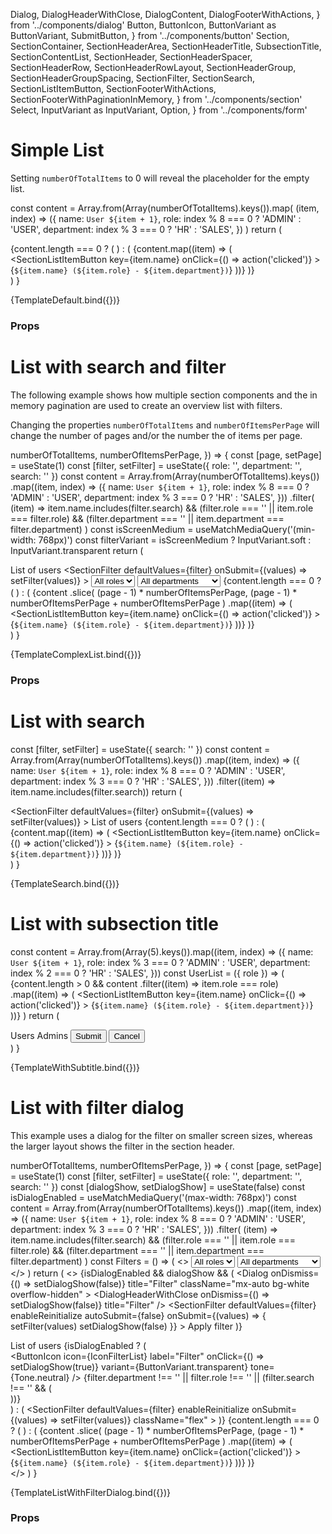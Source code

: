   Dialog,
  DialogHeaderWithClose,
  DialogContent,
  DialogFooterWithActions,
} from '../components/dialog'
  Button,
  ButtonIcon,
  ButtonVariant as ButtonVariant,
  SubmitButton,
} from '../components/button'
  Section,
  SectionContainer,
  SectionHeaderArea,
  SectionHeaderTitle,
  SubsectionTitle,
  SectionContentList,
  SectionHeader,
  SectionHeaderSpacer,
  SectionHeaderRow,
  SectionHeaderRowLayout,
  SectionHeaderGroup,
  SectionHeaderGroupSpacing,
  SectionFilter,
  SectionSearch,
  SectionListItemButton,
  SectionFooterWithActions,
  SectionFooterWithPaginationInMemory,
} from '../components/section'
  Select,
  InputVariant as InputVariant,
  Option,
} from '../components/form'

<Meta title="Examples/List" />

# Simple List

Setting `numberOfTotalItems` to 0 will reveal the placeholder for the empty list.

  const content = Array.from(Array(numberOfTotalItems).keys()).map(
    (item, index) => ({
      name: `User ${item + 1}`,
      role: index % 8 === 0 ? 'ADMIN' : 'USER',
      department: index % 3 === 0 ? 'HR' : 'SALES',
    })
  )
  return (
    <Section>
      <SectionHeader title="List of users" />
      <SectionContainer>
        {content.length === 0 ? (
          <SectionContentEmpty
            title="No users found"
            text="There are no items in this list at the moment."
          />
        ) : (
          <SectionContentList>
            {content.map((item) => (
              <SectionListItemButton
                key={item.name}
                onClick={() => action('clicked')}
              >
                {`${item.name} (${item.role} - ${item.department})`}
              </SectionListItemButton>
            ))}
          </SectionContentList>
        )}
      </SectionContainer>
    </Section>
  )
}

<Canvas>
  <Story
    name="Default"
    args={{
      numberOfTotalItems: 5,
    }}
  >
    {TemplateDefault.bind({})}
  </Story>
</Canvas>

### Props

<ArgsTable story="Default" />

# List with search and filter

The following example shows how multiple section components and the in memory pagination are used to create an overview list with filters.

Changing the properties `numberOfTotalItems` and `numberOfItemsPerPage` will change the number of pages and/or the number the of items per page.

  numberOfTotalItems,
  numberOfItemsPerPage,
}) => {
  const [page, setPage] = useState(1)
  const [filter, setFilter] = useState({ role: '', department: '', search: '' })
  const content = Array.from(Array(numberOfTotalItems).keys())
    .map((item, index) => ({
      name: `User ${item + 1}`,
      role: index % 8 === 0 ? 'ADMIN' : 'USER',
      department: index % 3 === 0 ? 'HR' : 'SALES',
    }))
    .filter(
      (item) =>
        item.name.includes(filter.search) &&
        (filter.role === '' || item.role === filter.role) &&
        (filter.department === '' || item.department === filter.department)
    )
  const isScreenMedium = useMatchMediaQuery('(min-width: 768px)')
  const filterVariant = isScreenMedium
    ? InputVariant.soft
    : InputVariant.transparent
  return (
    <Section>
      <SectionHeaderArea>
        <SectionHeaderRow>
          <SectionHeaderTitle>List of users</SectionHeaderTitle>
          <ButtonIcon
            label="Add"
            icon={IconAdd}
            variant={ButtonVariant.transparent}
            tone={Tone.neutral}
          />
        </SectionHeaderRow>
        <SectionFilter
          defaultValues={filter}
          onSubmit={(values) => setFilter(values)}
        >
          <SectionHeaderRow layout={SectionHeaderRowLayout.stretch}>
            <SectionHeaderGroup
              spacing={SectionHeaderGroupSpacing.md}
              className="flex-col md:flex-row gap-y-2"
            >
              <SectionSearch className="w-full md:w-auto grow" />
              <SectionHeaderGroup className="grid grid-cols-2 w-full md:block md:flex md:w-auto">
                <Select id="role" name="role" variant={filterVariant}>
                  <Option value="">All roles</Option>
                  <Option value="ADMIN">Admin</Option>
                  <Option value="USER">User</Option>
                </Select>
                <Select
                  id="department"
                  name="department"
                  variant={filterVariant}
                >
                  <Option value="">All departments</Option>
                  <Option value="HR">Human Resources</Option>
                  <Option value="IT">Engineering</Option>
                  <Option value="SALES">Sales</Option>
                </Select>
              </SectionHeaderGroup>
            </SectionHeaderGroup>
          </SectionHeaderRow>
        </SectionFilter>
        <SectionHeaderSpacer />
      </SectionHeaderArea>
      <SectionContainer>
        {content.length === 0 ? (
          <SectionContentEmpty
            title="No users found"
            text="There are no items in this list at the moment."
          />
        ) : (
          <SectionContentList>
            {content
              .slice(
                (page - 1) * numberOfItemsPerPage,
                (page - 1) * numberOfItemsPerPage + numberOfItemsPerPage
              )
              .map((item) => (
                <SectionListItemButton
                  key={item.name}
                  onClick={() => action('clicked')}
                >
                  {`${item.name} (${item.role} - ${item.department})`}
                </SectionListItemButton>
              ))}
          </SectionContentList>
        )}
        <SectionFooterWithPaginationInMemory
          page={page}
          size={numberOfItemsPerPage}
          total={content.length}
          onChangePage={setPage}
        />
      </SectionContainer>
    </Section>
  )
}

<Canvas>
  <Story
    name="List with search and filter"
    args={{
      numberOfTotalItems: 1000,
      numberOfItemsPerPage: 5,
    }}
  >
    {TemplateComplexList.bind({})}
  </Story>
</Canvas>

### Props

<ArgsTable story="List with search and filter" />

# List with search

  const [filter, setFilter] = useState({ search: '' })
  const content = Array.from(Array(numberOfTotalItems).keys())
    .map((item, index) => ({
      name: `User ${item + 1}`,
      role: index % 8 === 0 ? 'ADMIN' : 'USER',
      department: index % 3 === 0 ? 'HR' : 'SALES',
    }))
    .filter((item) => item.name.includes(filter.search))
  return (
    <Section>
      <SectionFilter
        defaultValues={filter}
        onSubmit={(values) => setFilter(values)}
      >
        <SectionHeaderArea>
          <SectionHeaderRow>
            <SectionHeaderTitle>List of users</SectionHeaderTitle>
            <SectionSearch className="hidden md:block" />
          </SectionHeaderRow>
          <SectionHeaderRow
            layout={SectionHeaderRowLayout.stretch}
            className="block md:hidden"
          >
            <SectionSearch />
          </SectionHeaderRow>
          <SectionHeaderSpacer className="md:hidden" />
        </SectionHeaderArea>
      </SectionFilter>
      <SectionContainer>
        {content.length === 0 ? (
          <SectionContentEmpty
            title="No users found"
            text="There are no items in this list at the moment."
          />
        ) : (
          <SectionContentList>
            {content.map((item) => (
              <SectionListItemButton
                key={item.name}
                onClick={() => action('clicked')}
              >
                {`${item.name} (${item.role} - ${item.department})`}
              </SectionListItemButton>
            ))}
          </SectionContentList>
        )}
      </SectionContainer>
    </Section>
  )
}

<Canvas>
  <Story
    name="List with search"
    args={{
      numberOfTotalItems: 10,
    }}
  >
    {TemplateSearch.bind({})}
  </Story>
</Canvas>

# List with subsection title

  const content = Array.from(Array(5).keys()).map((item, index) => ({
    name: `User ${item + 1}`,
    role: index % 3 === 0 ? 'ADMIN' : 'USER',
    department: index % 2 === 0 ? 'HR' : 'SALES',
  }))
  const UserList = ({ role }) => (
    <SectionContentList>
      {content.length > 0 &&
        content
          .filter((item) => item.role === role)
          .map((item) => (
            <SectionListItemButton
              key={item.name}
              onClick={() => action('clicked')}
            >
              {`${item.name} (${item.role} - ${item.department})`}
            </SectionListItemButton>
          ))}
    </SectionContentList>
  )
  return (
    <Section>
      <SectionHeader title="List of users" />
      <SectionContainer>
        <SubsectionTitle>Users</SubsectionTitle>
        <UserList role="USER" />
        <SubsectionTitle>Admins</SubsectionTitle>
        <UserList role="ADMIN" />
        <SectionFooterWithActions>
          <Button>Submit</Button>
          <Button variant={ButtonVariant.ghost} className="lg:order-first">
            Cancel
          </Button>
        </SectionFooterWithActions>
      </SectionContainer>
    </Section>
  )
}

<Canvas>
  <Story
    name="List with subsection title"
    args={{
      numberOfTotalItems: 1000,
      numberOfItemsPerPage: 5,
    }}
  >
    {TemplateWithSubtitle.bind({})}
  </Story>
</Canvas>

# List with filter dialog

This example uses a dialog for the filter on smaller screen sizes, whereas the larger layout shows the filter in the section header.

  numberOfTotalItems,
  numberOfItemsPerPage,
}) => {
  const [page, setPage] = useState(1)
  const [filter, setFilter] = useState({ role: '', department: '', search: '' })
  const [dialogShow, setDialogShow] = useState(false)
  const isDialogEnabled = useMatchMediaQuery('(max-width: 768px)')
  const content = Array.from(Array(numberOfTotalItems).keys())
    .map((item, index) => ({
      name: `User ${item + 1}`,
      role: index % 8 === 0 ? 'ADMIN' : 'USER',
      department: index % 3 === 0 ? 'HR' : 'SALES',
    }))
    .filter(
      (item) =>
        item.name.includes(filter.search) &&
        (filter.role === '' || item.role === filter.role) &&
        (filter.department === '' || item.department === filter.department)
    )
  const Filters = () => (
    <>
      <Select id="role" name="role" variant={InputVariant.transparent}>
        <Option value="">All roles</Option>
        <Option value="ADMIN">Admin</Option>
        <Option value="USER">User</Option>
      </Select>
      <Select
        id="department"
        name="department"
        variant={InputVariant.transparent}
      >
        <Option value="">All departments</Option>
        <Option value="HR">Human Resources</Option>
        <Option value="IT">Engineering</Option>
        <Option value="SALES">Sales</Option>
      </Select>
      <SectionSearch className="col-span-full" />
    </>
  )
  return (
    <>
      {isDialogEnabled && dialogShow && (
        <Dialog
          onDismiss={() => setDialogShow(false)}
          title="Filter"
          className="mx-auto bg-white overflow-hidden"
        >
          <DialogHeaderWithClose
            onDismiss={() => setDialogShow(false)}
            title="Filter"
          />
          <SectionFilter
            defaultValues={filter}
            enableReinitialize
            autoSubmit={false}
            onSubmit={(values) => {
              setFilter(values)
              setDialogShow(false)
            }}
          >
            <DialogContent className="flex flex-col gap-y-2">
              <Filters />
            </DialogContent>
            <DialogFooterWithActions>
              <SubmitButton className="col-span-full mt-2">
                Apply filter
              </SubmitButton>
            </DialogFooterWithActions>
          </SectionFilter>
        </Dialog>
      )}
      <Section>
        <SectionHeaderArea>
          <SectionHeaderRow>
            <SectionHeaderTitle>List of users</SectionHeaderTitle>
            {isDialogEnabled ? (
              <SectionHeaderGroup>
                <div className="relative flex items-center">
                  <ButtonIcon
                    icon={IconFilterList}
                    label="Filter"
                    onClick={() => setDialogShow(true)}
                    variant={ButtonVariant.transparent}
                    tone={Tone.neutral}
                  />
                  {filter.department !== '' ||
                    filter.role !== '' ||
                    (filter.search !== '' && (
                      <div className="absolute left-0 p-1 bg-primary-500 rounded-full" />
                    ))}
                </div>
              </SectionHeaderGroup>
            ) : (
              <SectionFilter
                defaultValues={filter}
                enableReinitialize
                onSubmit={(values) => setFilter(values)}
                className="flex"
              >
                <SectionHeaderGroup>
                  <Filters />
                </SectionHeaderGroup>
              </SectionFilter>
            )}
          </SectionHeaderRow>
        </SectionHeaderArea>
        <SectionContainer>
          {content.length === 0 ? (
            <SectionContentEmpty
              title="No users found"
              text="There are no items in this list at the moment."
            />
          ) : (
            <SectionContentList>
              {content
                .slice(
                  (page - 1) * numberOfItemsPerPage,
                  (page - 1) * numberOfItemsPerPage + numberOfItemsPerPage
                )
                .map((item) => (
                  <SectionListItemButton
                    key={item.name}
                    onClick={action('clicked')}
                  >
                    {`${item.name} (${item.role} - ${item.department})`}
                  </SectionListItemButton>
                ))}
            </SectionContentList>
          )}
          <SectionFooterWithPaginationInMemory
            page={page}
            size={numberOfItemsPerPage}
            total={content.length}
            onChangePage={setPage}
          />
        </SectionContainer>
      </Section>
    </>
  )
}

<Canvas>
  <Story
    name="List with filters in dialog on mobile"
    args={{
      numberOfTotalItems: 1000,
      numberOfItemsPerPage: 5,
    }}
  >
    {TemplateListWithFilterDialog.bind({})}
  </Story>
</Canvas>

### Props

<ArgsTable story="List with filters in dialog on mobile" />
